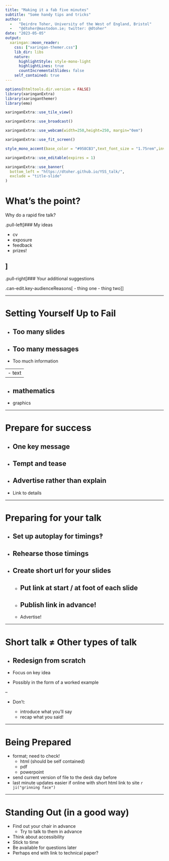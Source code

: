 ---
title: "Making it a fab five minutes"
subtitle: "Some handy tips and tricks"
author: 
  -   "Deirdre Toher, University of the West of England, Bristol"
  -   "@dtoher@mastodon.ie; twitter: @dtoher"
date: "2023-05-05"
output:
  xaringan::moon_reader:
    css: ["xaringan-themer.css"]
    lib_dir: libs
    nature:
      highlightStyle: style-mono-light
      highlightLines: true
      countIncrementalSlides: false
    self_contained: true
---


```{r setup, include=FALSE}
options(htmltools.dir.version = FALSE)
library(xaringanExtra)
library(xaringanthemer)
library(emo)
```

```{r xaringan-tile-view, echo=FALSE}
xaringanExtra::use_tile_view()
```


```{r broadcast, echo=FALSE}
xaringanExtra::use_broadcast()
```

```{r webcam, echo=FALSE}
xaringanExtra::use_webcam(width=250,height=250, margin="0em")
```

```{r xaringan-fit-screen, echo=FALSE}
xaringanExtra::use_fit_screen()
```


```{r setcolour, echo=FALSE, include=FALSE}
style_mono_accent(base_color = "#958CB3",text_font_size = "1.75rem",inverse_link_color="#FFFFFF")

```

```{r xaringan-editable, echo=FALSE}
xaringanExtra::use_editable(expires = 1)
```


```{r xaringan-banner, echo=FALSE}
xaringanExtra::use_banner(
  bottom_left = "https://dtoher.github.io/YSS_talk/",
  exclude = "title-slide"
)
```



# What's the point?

Why do a rapid fire talk?

.pull-left[### My ideas

- cv
- exposure
- feedback
- prizes!

]
--

.pull-right[### Your additional suggestions

.can-edit.key-audienceReasons[
- thing one
- thing two
]]


---

# Setting Yourself Up to Fail

- Too many slides
--

- Too many messages
--

- Too much information

--
  - text
--

  - mathematics
--

  - graphics


---

# Prepare for success

- One key message
--

- Tempt and tease
--

- Advertise rather than explain
--

- Link to details


---

# Preparing for your talk

- Set up autoplay for timings‽
--

- Rehearse those timings
--

- Create short url for your slides
--

  - Put link at start / at foot of each slide
--

  - Publish link in advance!
--

  - Advertise!
 
  

---

# Short talk ≠ Other types of talk


- Redesign from scratch
--

- Focus on key idea

- Possibly in the form of a worked example

--

- Don't:

  -   introduce what you'll say 
  -   recap what you said!

---

# Being Prepared

- format; need to check!
  - html (should be self contained)
  - pdf
  - powerpoint
- send current version of file to the desk day before
- last minute updates easier if online with short html link to site `r ji("grinning face")`

---

# Standing Out (in a good way)

- Find out your chair in advance
  -   Try to talk to them in advance
- Think about accessibility
- Stick to time
- Be available for questions later
- Perhaps end with link to technical paper?
